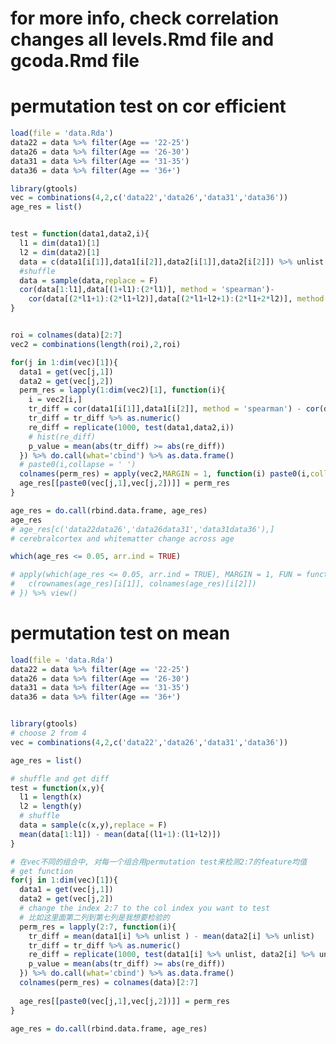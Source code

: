 # for more info, check correlation changes all levels.Rmd file and gcoda.Rmd file

# permutation test on cor efficient
```r
load(file = 'data.Rda')
data22 = data %>% filter(Age == '22-25')
data26 = data %>% filter(Age == '26-30')
data31 = data %>% filter(Age == '31-35')
data36 = data %>% filter(Age == '36+')

library(gtools)
vec = combinations(4,2,c('data22','data26','data31','data36'))
age_res = list()


test = function(data1,data2,i){
  l1 = dim(data1)[1]
  l2 = dim(data2)[1]
  data = c(data1[i[1]],data1[i[2]],data2[i[1]],data2[i[2]]) %>% unlist
  #shuffle
  data = sample(data,replace = F)
  cor(data[1:l1],data[(1+l1):(2*l1)], method = 'spearman')-
    cor(data[(2*l1+1):(2*l1+l2)],data[(2*l1+l2+1):(2*l1+2*l2)], method = 'spearman')
}


roi = colnames(data)[2:7]
vec2 = combinations(length(roi),2,roi)

for(j in 1:dim(vec)[1]){
  data1 = get(vec[j,1])
  data2 = get(vec[j,2])
  perm_res = lapply(1:dim(vec2)[1], function(i){
    i = vec2[i,]
    tr_diff = cor(data1[i[1]],data1[i[2]], method = 'spearman') - cor(data2[i[1]],data2[i[2]],  method = 'spearman')
    tr_diff = tr_diff %>% as.numeric()
    re_diff = replicate(1000, test(data1,data2,i))
    # hist(re_diff)
    p_value = mean(abs(tr_diff) >= abs(re_diff))
  }) %>% do.call(what='cbind') %>% as.data.frame()
  # paste0(i,collapse = ' ')
  colnames(perm_res) = apply(vec2,MARGIN = 1, function(i) paste0(i,collapse = ' '))
  age_res[[paste0(vec[j,1],vec[j,2])]] = perm_res
}

age_res = do.call(rbind.data.frame, age_res)
age_res
# age_res[c('data22data26','data26data31','data31data36'),]
# cerebralcortex and whitematter change across age

which(age_res <= 0.05, arr.ind = TRUE)

# apply(which(age_res <= 0.05, arr.ind = TRUE), MARGIN = 1, FUN = function(i){
#   c(rownames(age_res)[i[1]], colnames(age_res)[i[2]])
# }) %>% view()
```





# permutation test on mean

```r
load(file = 'data.Rda')
data22 = data %>% filter(Age == '22-25')
data26 = data %>% filter(Age == '26-30')
data31 = data %>% filter(Age == '31-35')
data36 = data %>% filter(Age == '36+')


library(gtools)
# choose 2 from 4
vec = combinations(4,2,c('data22','data26','data31','data36'))

age_res = list()

# shuffle and get diff
test = function(x,y){
  l1 = length(x)
  l2 = length(y)
  # shuffle
  data = sample(c(x,y),replace = F)
  mean(data[1:l1]) - mean(data[(l1+1):(l1+l2)])
}

# 在vec不同的组合中, 对每一个组合用permutation test来检测2:7的feature均值
# get function
for(j in 1:dim(vec)[1]){
  data1 = get(vec[j,1])
  data2 = get(vec[j,2])
  # change the index 2:7 to the col index you want to test
  # 比如这里面第二列到第七列是我想要检验的
  perm_res = lapply(2:7, function(i){
    tr_diff = mean(data1[i] %>% unlist ) - mean(data2[i] %>% unlist)
    tr_diff = tr_diff %>% as.numeric()
    re_diff = replicate(1000, test(data1[i] %>% unlist, data2[i] %>% unlist))
    p_value = mean(abs(tr_diff) >= abs(re_diff))
  }) %>% do.call(what='cbind') %>% as.data.frame()
  colnames(perm_res) = colnames(data)[2:7]
  
  age_res[[paste0(vec[j,1],vec[j,2])]] = perm_res
}

age_res = do.call(rbind.data.frame, age_res)
```

